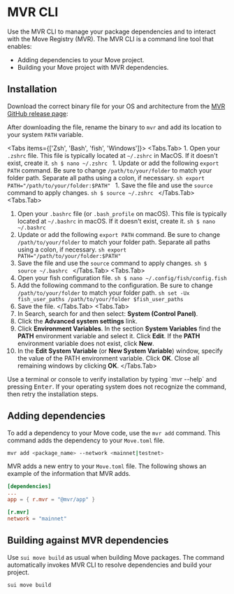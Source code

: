 
# MVR CLI

Use the MVR CLI to manage your package dependencies and to interact with the Move Registry (MVR). The MVR CLI is a command line tool that enables:

- Adding dependencies to your Move project.
- Building your Move project with MVR dependencies.

## Installation

Download the correct binary file for your OS and architecture from the [MVR GitHub release page](https://github.com/MystenLabs/mvr/releases/latest):

After downloading the file, rename the binary to `mvr` and add its location to your system `PATH` variable.


<Tabs items={['Zsh', 'Bash', 'fish', 'Windows']}>
  <Tabs.Tab>
    1. Open your `.zshrc` file. This file is typically located at `~/.zshrc` in MacOS. If it doesn't exist, create it.
        ```sh
        $ nano ~/.zshrc
        ```
    1. Update or add the following `export PATH` command. Be sure to change `/path/to/your/folder` to match your folder path. Separate all paths using a colon, if necessary.
        ```sh
        export PATH="/path/to/your/folder:$PATH"
        ```
    1. Save the file and use the `source` command to apply changes.
        ```sh
        $ source ~/.zshrc
        ```
  </Tabs.Tab>
  <Tabs.Tab>
  1. Open your `.bashrc` file (or `.bash_profile` on macOS). This file is typically located at `~/.bashrc` in macOS. If it doesn't exist, create it.
    ```sh
    $ nano ~/.bashrc
    ```
  1. Update or add the following `export PATH` command. Be sure to change `/path/to/your/folder` to match your folder path. Separate all paths using a colon, if necessary.
    ```sh
    export PATH="/path/to/your/folder:$PATH"
    ```
  1. Save the file and use the `source` command to apply changes.
    ```sh
    $ source ~/.bashrc
    ```
  </Tabs.Tab>
  <Tabs.Tab>
  1. Open your fish configuration file. 
    ```sh
    $ nano ~/.config/fish/config.fish
    ```
  1. Add the following command to the configuration. Be sure to change `/path/to/your/folder` to match your folder path.
    ```sh
    set -Ux fish_user_paths /path/to/your/folder $fish_user_paths
    ```
  1. Save the file. 
  </Tabs.Tab>
  <Tabs.Tab>
  1. In Search, search for and then select: **System (Control Panel)**.
  1. Click the **Advanced system settings** link.
  1. Click **Environment Variables**. In the section **System Variables** find the **PATH** environment variable and select it. Click **Edit**. If the **PATH** environment variable does not exist, click **New**.
  1. In the **Edit System Variable** (or **New System Variable**) window, specify the value of the PATH environment variable. Click **OK**. Close all remaining windows by clicking **OK**.
  </Tabs.Tab>
</Tabs>

<Callout>
Use a terminal or console to verify installation by typing `mvr --help` and pressing <kbd>Enter</kbd>. If your operating system does not recognize the command, then retry the installation steps.
</Callout>

## Adding dependencies

To add a dependency to your Move code, use the `mvr add` command. This command adds the dependency to your `Move.toml` file.

```sh
mvr add <package_name> --network <mainnet|testnet>
```

MVR adds a new entry to your `Move.toml` file. The following shows an example of the information that MVR adds.

```toml
[dependencies]
...
app = { r.mvr = "@mvr/app" }

[r.mvr]
network = "mainnet"
```

## Building against MVR dependencies

Use `sui move build` as usual when building Move packages. The command automatically invokes MVR CLI to resolve dependencies and build your project.

```bash
sui move build
```
